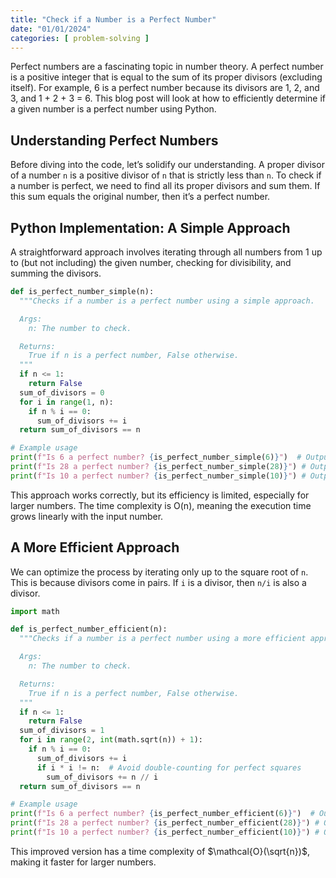 ```yaml
---
title: "Check if a Number is a Perfect Number"
date: "01/01/2024"
categories: [ problem-solving ]
---
```


Perfect numbers are a fascinating topic in number theory.  A perfect number is a positive integer that is equal to the sum of its proper divisors (excluding itself). For example, 6 is a perfect number because its divisors are 1, 2, and 3, and 1 + 2 + 3 = 6.  This blog post will look at how to efficiently determine if a given number is a perfect number using Python.

## Understanding Perfect Numbers

Before diving into the code, let's solidify our understanding.  A proper divisor of a number `n` is a positive divisor of `n` that is strictly less than `n`.  To check if a number is perfect, we need to find all its proper divisors and sum them. If this sum equals the original number, then it's a perfect number.

## Python Implementation: A Simple Approach

A straightforward approach involves iterating through all numbers from 1 up to (but not including) the given number, checking for divisibility, and summing the divisors.

```python
def is_perfect_number_simple(n):
  """Checks if a number is a perfect number using a simple approach.

  Args:
    n: The number to check.

  Returns:
    True if n is a perfect number, False otherwise.
  """
  if n <= 1:
    return False
  sum_of_divisors = 0
  for i in range(1, n):
    if n % i == 0:
      sum_of_divisors += i
  return sum_of_divisors == n

# Example usage
print(f"Is 6 a perfect number? {is_perfect_number_simple(6)}")  # Output: True
print(f"Is 28 a perfect number? {is_perfect_number_simple(28)}") # Output: True
print(f"Is 10 a perfect number? {is_perfect_number_simple(10)}") # Output: False
```

This approach works correctly, but its efficiency is limited, especially for larger numbers.  The time complexity is O(n), meaning the execution time grows linearly with the input number.


## A More Efficient Approach

We can optimize the process by iterating only up to the square root of `n`.  This is because divisors come in pairs. If `i` is a divisor, then `n/i` is also a divisor.

```python
import math

def is_perfect_number_efficient(n):
  """Checks if a number is a perfect number using a more efficient approach.

  Args:
    n: The number to check.

  Returns:
    True if n is a perfect number, False otherwise.
  """
  if n <= 1:
    return False
  sum_of_divisors = 1
  for i in range(2, int(math.sqrt(n)) + 1):
    if n % i == 0:
      sum_of_divisors += i
      if i * i != n:  # Avoid double-counting for perfect squares
        sum_of_divisors += n // i
  return sum_of_divisors == n

# Example usage
print(f"Is 6 a perfect number? {is_perfect_number_efficient(6)}")  # Output: True
print(f"Is 28 a perfect number? {is_perfect_number_efficient(28)}") # Output: True
print(f"Is 10 a perfect number? {is_perfect_number_efficient(10)}") # Output: False

```

This improved version has a time complexity of $\mathcal{O}(\sqrt{n})$, making it faster for larger numbers.
